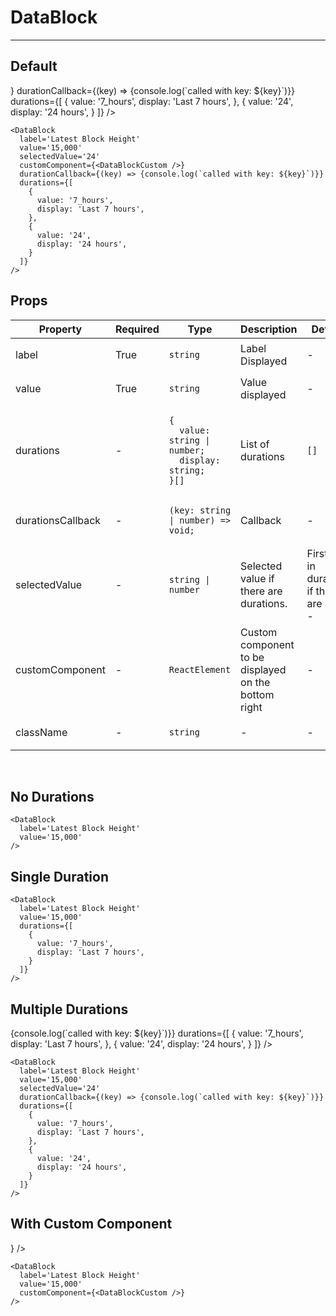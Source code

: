 
<Meta title="DataBlock" component={DataBlock} />

# DataBlock
---
## Default
<Canvas>
  <Story name="Default">
    <DataBlock
      label='Latest Block Height'
      value='15,000'
      selectedValue='24'
      customComponent={<DataBlockCustom />}
      durationCallback={(key) => {console.log(`called with key: ${key}`)}}
      durations={[
        {
          value: '7_hours',
          display: 'Last 7 hours',
        },
        {
          value: '24',
          display: '24 hours',
        }
      ]}
    />
  </Story>
</Canvas>

```
<DataBlock
  label='Latest Block Height'
  value='15,000'
  selectedValue='24'
  customComponent={<DataBlockCustom />}
  durationCallback={(key) => {console.log(`called with key: ${key}`)}}
  durations={[
    {
      value: '7_hours',
      display: 'Last 7 hours',
    },
    {
      value: '24',
      display: '24 hours',
    }
  ]}
/>
```

## Props

<table>
<thead>
  <tr>
    <th>Property</th>
    <th>Required</th>
    <th>Type</th>
    <th>Description</th>
    <th>Default</th>
  </tr>
</thead>
<tbody>
  <tr>
    <td>label</td>
    <td>True</td>
    <td>

`string`

  </td>
    <td>Label Displayed</td>
    <td>-</td>
  </tr>
  <tr>
    <td>value</td>
    <td>True</td>
    <td>

`string`

  </td>
    <td>Value displayed</td>
    <td>-</td>
  </tr>
  <tr>
    <td>durations</td>
    <td>-</td>
    <td>

```
{
  value: string | number;
  display: string;
}[]
```

  </td>
    <td>List of durations</td>
    <td>

`[]`

  </td>
  </tr>
  <tr>
    <td>durationsCallback</td>
    <td>-</td>
    <td>

```
(key: string | number) => void;
```

  </td>
    <td>Callback</td>
    <td>-</td>
  </tr>

  <tr>
    <td>selectedValue</td>
    <td>-</td>
    <td>

`string | number`

  </td>
    <td>Selected value if there are durations.</td>
    <td>First item in durations if there are any | -</td>
  </tr>


  <tr>
    <td>customComponent</td>
    <td>-</td>
    <td>

`ReactElement`

  </td>
    <td>Custom component to be displayed on the bottom right</td>
    <td>-</td>
  </tr>

  <tr>
    <td>className</td>
    <td>-</td>
    <td>

`string`

  </td>
    <td>-</td>
    <td>-</td>
  </tr>
  </tbody>
</table>
<br/>

## No Durations
<Canvas>
  <Story name="No Durations">
    <DataBlock
      label='Latest Block Height'
      value='15,000'
    />
  </Story>
</Canvas>

```
<DataBlock
  label='Latest Block Height'
  value='15,000'
/>
```

## Single Duration
<Canvas>
  <Story name="Single Duration">
    <DataBlock
      label='Latest Block Height'
      value='15,000'
      durations={[
        {
          value: '7_hours',
          display: 'Last 7 hours',
        }
      ]}
    />
  </Story>
</Canvas>

```
<DataBlock
  label='Latest Block Height'
  value='15,000'
  durations={[
    {
      value: '7_hours',
      display: 'Last 7 hours',
    }
  ]}
/>
```

## Multiple Durations
<Canvas>
  <Story name="Multiple Durations">
    <DataBlock
      label='Latest Block Height'
      value='15,000'
      selectedValue='24'
      durationCallback={(key) => {console.log(`called with key: ${key}`)}}
      durations={[
        {
          value: '7_hours',
          display: 'Last 7 hours',
        },
        {
          value: '24',
          display: '24 hours',
        }
      ]}
    />
  </Story>
</Canvas>

```
<DataBlock
  label='Latest Block Height'
  value='15,000'
  selectedValue='24'
  durationCallback={(key) => {console.log(`called with key: ${key}`)}}
  durations={[
    {
      value: '7_hours',
      display: 'Last 7 hours',
    },
    {
      value: '24',
      display: '24 hours',
    }
  ]}
/>
```

## With Custom Component
<Canvas>
  <Story name="With Custom Component">
    <DataBlock
      label='Latest Block Height'
      value='15,000'
      customComponent={<DataBlockCustom />}
    />
  </Story>
</Canvas>

```
<DataBlock
  label='Latest Block Height'
  value='15,000'
  customComponent={<DataBlockCustom />}
/>
```
